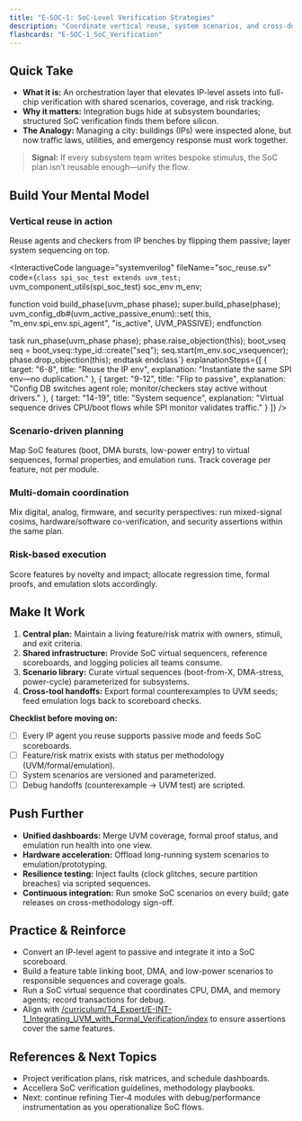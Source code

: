 ```yaml
---
title: "E-SOC-1: SoC-Level Verification Strategies"
description: "Coordinate vertical reuse, system scenarios, and cross-domain methodologies to validate complete SoCs." 
flashcards: "E-SOC-1_SoC_Verification"
---
```



## Quick Take
- **What it is:** An orchestration layer that elevates IP-level assets into full-chip verification with shared scenarios, coverage, and risk tracking.
- **Why it matters:** Integration bugs hide at subsystem boundaries; structured SoC verification finds them before silicon.
- **The Analogy:** Managing a city: buildings (IPs) were inspected alone, but now traffic laws, utilities, and emergency response must work together.

> **Signal:** If every subsystem team writes bespoke stimulus, the SoC plan isn’t reusable enough—unify the flow.

## Build Your Mental Model
### Vertical reuse in action
Reuse agents and checkers from IP benches by flipping them passive; layer system sequencing on top.

<InteractiveCode
  language="systemverilog"
  fileName="soc_reuse.sv"
  code={`class spi_soc_test extends uvm_test;
  `uvm_component_utils(spi_soc_test)
  soc_env m_env;

  function void build_phase(uvm_phase phase);
    super.build_phase(phase);
    uvm_config_db#(uvm_active_passive_enum)::set(
      this, "m_env.spi_env.spi_agent", "is_active", UVM_PASSIVE);
  endfunction

  task run_phase(uvm_phase phase);
    phase.raise_objection(this);
    boot_vseq seq = boot_vseq::type_id::create("seq");
    seq.start(m_env.soc_vsequencer);
    phase.drop_objection(this);
  endtask
endclass`}
  explanationSteps={[
    { target: "6-8", title: "Reuse the IP env", explanation: "Instantiate the same SPI env—no duplication." },
    { target: "9-12", title: "Flip to passive", explanation: "Config DB switches agent role; monitor/checkers stay active without drivers." },
    { target: "14-19", title: "System sequence", explanation: "Virtual sequence drives CPU/boot flows while SPI monitor validates traffic." }
  ]}
/>

### Scenario-driven planning
Map SoC features (boot, DMA bursts, low-power entry) to virtual sequences, formal properties, and emulation runs. Track coverage per feature, not per module.

### Multi-domain coordination
Mix digital, analog, firmware, and security perspectives: run mixed-signal cosims, hardware/software co-verification, and security assertions within the same plan.

### Risk-based execution
Score features by novelty and impact; allocate regression time, formal proofs, and emulation slots accordingly.

## Make It Work
1. **Central plan:** Maintain a living feature/risk matrix with owners, stimuli, and exit criteria.
2. **Shared infrastructure:** Provide SoC virtual sequencers, reference scoreboards, and logging policies all teams consume.
3. **Scenario library:** Curate virtual sequences (boot-from-X, DMA-stress, power-cycle) parameterized for subsystems.
4. **Cross-tool handoffs:** Export formal counterexamples to UVM seeds; feed emulation logs back to scoreboard checks.

**Checklist before moving on:**
- [ ] Every IP agent you reuse supports passive mode and feeds SoC scoreboards.
- [ ] Feature/risk matrix exists with status per methodology (UVM/formal/emulation).
- [ ] System scenarios are versioned and parameterized.
- [ ] Debug handoffs (counterexample → UVM test) are scripted.

## Push Further
- **Unified dashboards:** Merge UVM coverage, formal proof status, and emulation run health into one view.
- **Hardware acceleration:** Offload long-running system scenarios to emulation/prototyping.
- **Resilience testing:** Inject faults (clock glitches, secure partition breaches) via scripted sequences.
- **Continuous integration:** Run smoke SoC scenarios on every build; gate releases on cross-methodology sign-off.

## Practice & Reinforce
- Convert an IP-level agent to passive and integrate it into a SoC scoreboard.
- Build a feature table linking boot, DMA, and low-power scenarios to responsible sequences and coverage goals.
- Run a SoC virtual sequence that coordinates CPU, DMA, and memory agents; record transactions for debug.
- Align with [/curriculum/T4_Expert/E-INT-1_Integrating_UVM_with_Formal_Verification/index](../E-INT-1_Integrating_UVM_with_Formal_Verification/index) to ensure assertions cover the same features.

## References & Next Topics
- Project verification plans, risk matrices, and schedule dashboards.
- Accellera SoC verification guidelines, methodology playbooks.
- Next: continue refining Tier‑4 modules with debug/performance instrumentation as you operationalize SoC flows.

